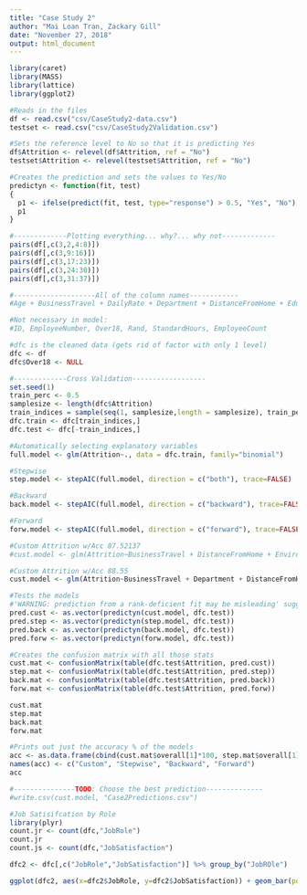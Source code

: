 ```yaml
---
title: "Case Study 2"
author: "Mai Loan Tran, Zackary Gill"
date: "November 27, 2018"
output: html_document
---
```


```r
library(caret)
library(MASS)
library(lattice)
library(ggplot2)

#Reads in the files
df <- read.csv("csv/CaseStudy2-data.csv")
testset <- read.csv("csv/CaseStudy2Validation.csv")

#Sets the reference level to No so that it is predicting Yes
df$Attrition <- relevel(df$Attrition, ref = "No")
testset$Attrition <- relevel(testset$Attrition, ref = "No")

#Creates the prediction and sets the values to Yes/No
predictyn <- function(fit, test)
{
  p1 <- ifelse(predict(fit, test, type="response") > 0.5, "Yes", "No")
  p1
}

#-------------Plotting everything... why?... why not-------------
pairs(df[,c(3,2,4:8)])
pairs(df[,c(3,9:16)])
pairs(df[,c(3,17:23)])
pairs(df[,c(3,24:30)])
pairs(df[,c(3,31:37)])

#--------------------All of the column names------------
#Age + BusinessTravel + DailyRate + Department + DistanceFromHome + Education + EducationField + EmployeeCount + EnvironmentSatisfaction + Gender + HourlyRate + JobInvolvement + JobLevel + JobRole + JobSatisfaction + MaritalStatus + MonthlyIncome + MonthlyRate + NumCompaniesWorked + OverTime + PercentSalaryHike + PerformanceRating + RelationshipSatisfaction + StandardHours + StockOptionLevel + TotalWorkingYears + TrainingTimesLastYear + WorkLifeBalance + YearsAtCompany + YearsInCurrentRole + YearsSinceLastPromotion + YearsWithCurrManager

#Not necessary in model:
#ID, EmployeeNumber, Over18, Rand, StandardHours, EmployeeCount

#dfc is the cleaned data (gets rid of factor with only 1 level)
dfc <- df
dfc$Over18 <- NULL

#-------------Cross Validation------------------
set.seed(1)
train_perc <- 0.5
samplesize <- length(dfc$Attrition)
train_indices = sample(seq(1, samplesize,length = samplesize), train_perc*samplesize)
dfc.train <- dfc[train_indices,]
dfc.test <- dfc[-train_indices,]

#Automatically selecting explanatory variables
full.model <- glm(Attrition~., data = dfc.train, family="binomial")

#Stepwise
step.model <- stepAIC(full.model, direction = c("both"), trace=FALSE)

#Backward
back.model <- stepAIC(full.model, direction = c("backward"), trace=FALSE)

#Forward
forw.model <- stepAIC(full.model, direction = c("forward"), trace=FALSE)

#Custom Attrition w/Acc 87.52137
#cust.model <- glm(Attrition~BusinessTravel + DistanceFromHome + EnvironmentSatisfaction + JobInvolvement + JobSatisfaction + MaritalStatus + NumCompaniesWorked + OverTime + TotalWorkingYears + WorkLifeBalance + YearsInCurrentRole + YearsSinceLastPromotion, data = dfc.train, family="binomial")

#Custom Attrition w/Acc 88.55
cust.model <- glm(Attrition~BusinessTravel + Department + DistanceFromHome + EnvironmentSatisfaction + JobInvolvement + JobRole + JobSatisfaction + MaritalStatus + NumCompaniesWorked + OverTime + RelationshipSatisfaction + YearsAtCompany + YearsSinceLastPromotion, data = dfc.train, family="binomial")

#Tests the models
#'WARNING: prediction from a rank-deficient fit may be misleading' suggest that we have too many explanatory variables
pred.cust <- as.vector(predictyn(cust.model, dfc.test))
pred.step <- as.vector(predictyn(step.model, dfc.test))
pred.back <- as.vector(predictyn(back.model, dfc.test))
pred.forw <- as.vector(predictyn(forw.model, dfc.test))

#Creates the confusion matrix with all those stats
cust.mat <- confusionMatrix(table(dfc.test$Attrition, pred.cust))
step.mat <- confusionMatrix(table(dfc.test$Attrition, pred.step))
back.mat <- confusionMatrix(table(dfc.test$Attrition, pred.back))
forw.mat <- confusionMatrix(table(dfc.test$Attrition, pred.forw))

cust.mat
step.mat
back.mat
forw.mat

#Prints out just the accuracy % of the models
acc <- as.data.frame(cbind(cust.mat$overall[1]*100, step.mat$overall[1]*100, back.mat$overall[1]*100, forw.mat$overall[1]*100))
names(acc) <- c("Custom", "Stepwise", "Backward", "Forward")
acc

#---------------TODO: Choose the best prediction--------------
#write.csv(cust.model, "Case2Predictions.csv")

#Job Satisifcation by Role
library(plyr)
count.jr <- count(dfc,"JobRole")
count.jr
count.js <- count(dfc,"JobSatisfaction")

dfc2 <- dfc[,c("JobRole","JobSatisfaction")] %>% group_by("JobROle")

ggplot(dfc2, aes(x=dfc2$JobRole, y=dfc2$JobSatisfaction)) + geom_bar(position = "dodge",stat="identity",colour = "blue", fill ="blue") + labs(x="Job Role", y="Job Satisfaction") +  ggtitle("Job Satisfaction by Role") + coord_flip()




```

